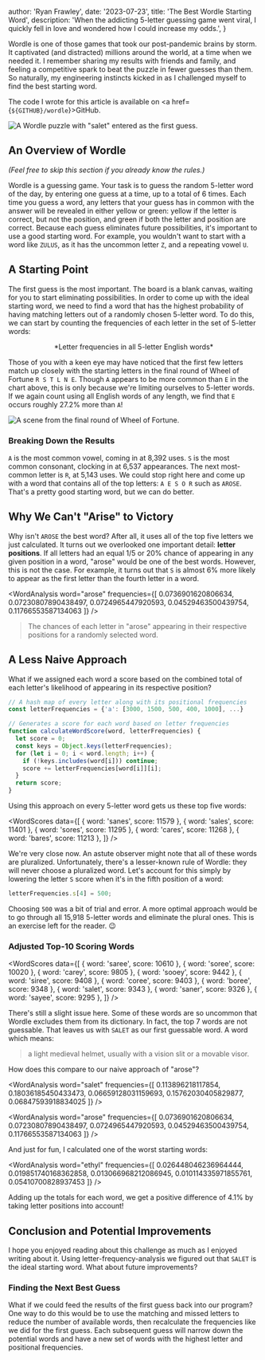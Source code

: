 
  author: 'Ryan Frawley',
  date: '2023-07-23',
  title: 'The Best Wordle Starting Word',
  description:
    'When the addicting 5-letter guessing game went viral, I quickly fell in love and wondered how I could increase my odds.',
}


Wordle is one of those games that took our post-pandemic brains by storm. It captivated (and distracted) millions around the world, at a time when we needed it. I remember sharing my results with friends and family, and feeling a competitive spark to beat the puzzle in fewer guesses than them. So naturally, my engineering instincts kicked in as I challenged myself to find the best starting word.

The code I wrote for this article is available on <a href={`${GITHUB}/wordle`}>GitHub</a>.

<Image src={wordle} alt="A Wordle puzzle with &quot;salet&quot; entered as the first guess." />

## An Overview of Wordle

*(Feel free to skip this section if you already know the rules.)*

Wordle is a guessing game. Your task is to guess the random 5-letter word of the day, by entering one guess at a time, up to a total of 6 times. Each time you guess a word, any letters that your guess has in common with the answer will be revealed in either yellow or green: yellow if the letter is correct, but not the position, and green if both the letter and position are correct. Because each guess eliminates future possibilities, it's important to use a good starting word. For example, you wouldn't want to start with a word like `ZULUS`, as it has the uncommon letter `Z`, and a repeating vowel `U`.

## A Starting Point
The first guess is the most important. The board is a blank canvas, waiting for you to start eliminating possibilities. In order to come up with the ideal starting word, we need to find a word that has the highest probability of having matching letters out of a randomly chosen 5-letter word. To do this, we can start by counting the frequencies of each letter in the set of 5-letter words:

<LetterFrequenciesChart />
<center>*Letter frequencies in all 5-letter English words*</center>

Those of you with a keen eye may have noticed that the first few letters match up closely with the starting letters in the final round of Wheel of Fortune `R S T L N E`. Though `A` appears to be more common than `E` in the chart above, this is only because we're limiting ourselves to 5-letter words. If we again count using all English words of any length, we find that `E` occurs roughly 27.2% more than `A`!

<Image src={wheelOfFortune} alt="A scene from the final round of Wheel of Fortune." />

### Breaking Down the Results

`A` is the most common vowel, coming in at 8,392 uses. `S` is the most common consonant, clocking in at 6,537 appearances. The next most-common letter is `R`, at 5,143 uses. We could stop right here and come up with a word that contains all of the top letters: `A E S O R` such as `AROSE`. That's a pretty good starting word, but we can do better.

## Why We Can't "Arise" to Victory

Why isn't `AROSE` the best word? After all, it uses all of the top five letters we just calculated. It turns out we overlooked one important detail: **letter positions**. If all letters had an equal 1/5 or 20% chance of appearing in any given position in a word, "arose" would be one of the best words. However, this is not the case. For example, it turns out that `S` is almost 6% more likely to appear as the first letter than the fourth letter in a word.

<WordAnalysis word="arose" frequencies={[
  0.0736901620806634,
  0.07230807890438497,
  0.0724965447920593,
  0.04529463500439754,
  0.11766553587134063
]} />

> The chances of each letter in "arose" appearing in their respective positions for a randomly selected word.

## A Less Naive Approach

What if we assigned each word a score based on the combined total of each letter's likelihood of appearing in its respective position?

```javascript
// A hash map of every letter along with its positional frequencies
const letterFrequencies = {'a': [3000, 1500, 500, 400, 1000], ...}

// Generates a score for each word based on letter frequencies
function calculateWordScore(word, letterFrequencies) {
  let score = 0;
  const keys = Object.keys(letterFrequencies);
  for (let i = 0; i < word.length; i++) {
    if (!keys.includes(word[i])) continue;
    score += letterFrequencies[word[i]][i];
  }
  return score;
}
```

Using this approach on every 5-letter word gets us these top five words:

<WordScores data={[
  { word: 'sanes', score: 11579 },
  { word: 'sales', score: 11401 },
  { word: 'sores', score: 11295 },
  { word: 'cares', score: 11268 },
  { word: 'bares', score: 11213 },
]} />

We're very close now. An astute observer might note that all of these words are pluralized. Unfortunately, there's a lesser-known rule of Wordle: they will never choose a pluralized word. Let's account for this simply by lowering the letter `S` score when it's in the fifth position of a word:

```javascript
letterFrequencies.s[4] = 500;
```

Choosing `500` was a bit of trial and error. A more optimal approach would be to go through all 15,918 5-letter words and eliminate the plural ones. This is an exercise left for the reader. 😉

### Adjusted Top-10 Scoring Words

<WordScores data={[
  { word: 'saree', score: 10610 },
  { word: 'soree', score: 10020 },
  { word: 'carey', score: 9805 },
  { word: 'sooey', score: 9442 },
  { word: 'siree', score: 9408 },
  { word: 'coree', score: 9403 },
  { word: 'boree', score: 9348 },
  { word: 'salet', score: 9343 },
  { word: 'saner', score: 9326 },
  { word: 'sayee', score: 9295 },
]} />

There's still a slight issue here. Some of these words are so uncommon that Wordle excludes them from its dictionary. In fact, the top 7 words are not guessable. That leaves us with `SALET` as our first guessable word. A word which means:

> a light medieval helmet, usually with a vision slit or a movable visor.

How does this compare to our naive approach of "arose"?

<WordAnalysis word="salet" frequencies={[
  0.113896218117854,
  0.18036185450433473,
  0.06659128031159693,
  0.15762030405829877,
  0.06847593918834025
]} />

<WordAnalysis word="arose" frequencies={[
  0.0736901620806634,
  0.07230807890438497,
  0.0724965447920593,
  0.04529463500439754,
  0.11766553587134063
]} />

And just for fun, I calculated one of the worst starting words:

<WordAnalysis word="ethyl" frequencies={[
  0.026448046236964444,
  0.019851740168362858,
  0.013066968212086945,
  0.010114335971855761,
  0.05410700828937453
]} />

Adding up the totals for each word, we get a positive difference of 4.1% by taking letter positions into account!

## Conclusion and Potential Improvements

I hope you enjoyed reading about this challenge as much as I enjoyed writing about it. Using letter-frequency-analysis we figured out that `SALET` is the ideal starting word. What about future improvements?

### Finding the Next Best Guess

What if we could feed the results of the first guess back into our program? One way to do this would be to use the matching and missed letters to reduce the number of available words, then recalculate the frequencies like we did for the first guess. Each subsequent guess will narrow down the potential words and have a new set of words with the highest letter and positional frequencies.
